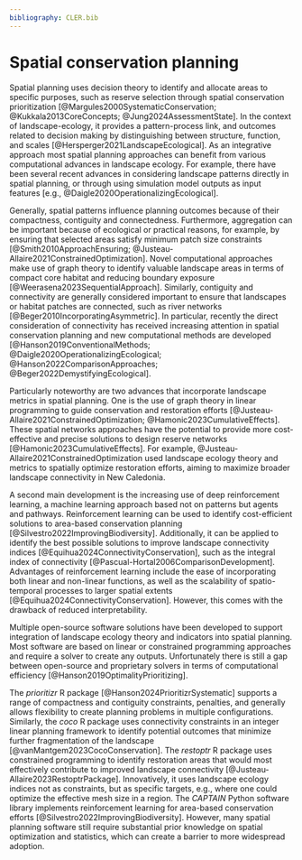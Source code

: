 ```yaml
---
bibliography: CLER.bib
---
```


<!-- Person responsible: Jung -->

# Spatial conservation planning {#sec-spatialplanning}

Spatial planning uses decision theory to identify and allocate areas to specific purposes, such as reserve selection through spatial conservation prioritization [@Margules2000SystematicConservation; @Kukkala2013CoreConcepts; @Jung2024AssessmentState].
In the context of landscape-ecology, it provides a pattern-process link, and outcomes related to decision making by distinguishing between structure, function, and scales [@Hersperger2021LandscapeEcological].
As an integrative approach most spatial planning approaches can benefit from various computational advances in landscape ecology.
For example, there have been several recent advances in considering landscape patterns directly in spatial planning, or through using simulation model outputs as input features [e.g., @Daigle2020OperationalizingEcological].

Generally, spatial patterns influence planning outcomes because of their compactness, contiguity and connectedness.
Furthermore, aggregation can be important because of ecological or practical reasons, for example, by ensuring that selected areas satisfy minimum patch size constraints [@Smith2010ApproachEnsuring; @Justeau-Allaire2021ConstrainedOptimization].
Novel computational approaches make use of graph theory to identify valuable landscape areas in terms of compact core habitat and reducing boundary exposure [@Weerasena2023SequentialApproach].
Similarly, contiguity and connectivity are generally considered important to ensure that landscapes or habitat patches are connected, such as river networks [@Beger2010IncorporatingAsymmetric].
In particular, recently the direct consideration of connectivity has received increasing attention in spatial conservation planning and new computational methods are developed [@Hanson2019ConventionalMethods; @Daigle2020OperationalizingEcological; @Hanson2022ComparisonApproaches; @Beger2022DemystifyingEcological].

Particularly noteworthy are two advances that incorporate landscape metrics in spatial planning.
One is the use of graph theory in linear programming to guide conservation and restoration efforts [@Justeau-Allaire2021ConstrainedOptimization; @Hamonic2023CumulativeEffects].
These spatial networks approaches have the potential to provide more cost-effective and precise solutions to design reserve networks [@Hamonic2023CumulativeEffects].
For example, @Justeau-Allaire2021ConstrainedOptimization used landscape ecology theory and metrics to spatially optimize restoration efforts, aiming to maximize broader landscape connectivity in New Caledonia.

A second main development is the increasing use of deep reinforcement learning, a machine learning approach based not on patterns but agents and pathways.
Reinforcement learning can be used to identify cost-efficient solutions to area-based conservation planning [@Silvestro2022ImprovingBiodiversity].
Additionally, it can be applied to identify the best possible solutions to improve landscape connectivity indices [@Equihua2024ConnectivityConservation], such as the integral index of connectivity [@Pascual-Hortal2006ComparisonDevelopment].
Advantages of reinforcement learning include the ease of incorporating both linear and non-linear functions, as well as the scalability of spatio-temporal processes to larger spatial extents [@Equihua2024ConnectivityConservation].
However, this comes with the drawback of reduced interpretability.

Multiple open-source software solutions have been developed to support integration of landscape ecology theory and indicators into spatial planning.
Most software are based on linear or constrained programming approaches and require a solver to create any outputs.
Unfortunately there is still a gap between open-source and proprietary solvers in terms of computational efficiency [@Hanson2019OptimalityPrioritizing].

The *prioritizr* R package [@Hanson2024PrioritizrSystematic] supports a range of compactness and contiguity constraints, penalties, and generally allows flexibility to create planning problems in multiple configurations.
Similarly, the *coco* R package uses connectivity constraints in an integer linear planning framework to identify potential outcomes that minimize further fragmentation of the landscape [@vanMantgem2023CocoConservation].
The *restoptr* R package uses constrained programming to identify restoration areas that would most effectively contribute to improved landscape connectivity [@Justeau-Allaire2023RestoptrPackage].
Innovatively, it uses landscape ecology indices not as constraints, but as specific targets, e.g., where one could optimize the effective mesh size in a region.
The *CAPTAIN* Python software library implements reinforcement learning for area-based conservation efforts [@Silvestro2022ImprovingBiodiversity].
However, many spatial planning software still require substantial prior knowledge on spatial optimization and statistics, which can create a barrier to more widespread adoption.
